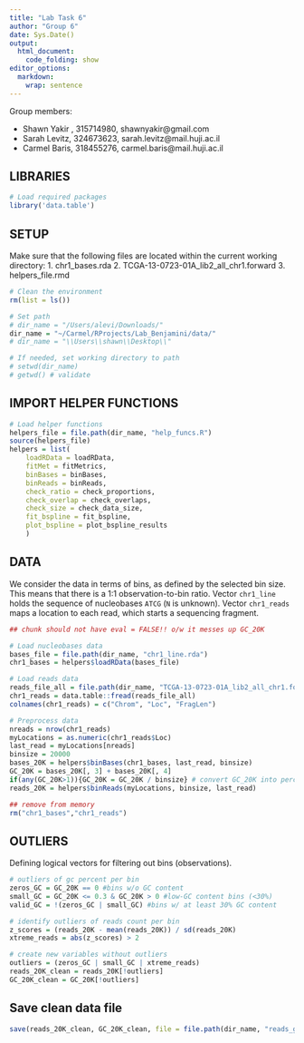 ```yaml
---
title: "Lab Task 6"
author: "Group 6"
date: Sys.Date()
output:
  html_document:
    code_folding: show
editor_options: 
  markdown: 
    wrap: sentence
---
```


Group members:

- Shawn Yakir , 315714980, shawnyakir@gmail.com
- Sarah Levitz, 324673623, sarah.levitz@mail.huji.ac.il
- Carmel Baris, 318455276, carmel.baris@mail.huji.ac.il 


## LIBRARIES
```r
# Load required packages
library('data.table')
```


## SETUP
Make sure that the following files are located within the current working directory:
 1. chr1_bases.rda
 2. TCGA-13-0723-01A_lib2_all_chr1.forward
 3. helpers_file.rmd
 

```r
# Clean the environment
rm(list = ls())

# Set path
# dir_name = "/Users/alevi/Downloads/"
dir_name = "~/Carmel/RProjects/Lab_Benjamini/data/"
# dir_name = "\\Users\\shawn\\Desktop\\"

# If needed, set working directory to path
# setwd(dir_name)
# getwd() # validate
```


## IMPORT HELPER FUNCTIONS
```r
# Load helper functions
helpers_file = file.path(dir_name, "help_funcs.R")
source(helpers_file)
helpers = list(
    loadRData = loadRData,
    fitMet = fitMetrics,
    binBases = binBases,
    binReads = binReads,
    check_ratio = check_proportions,
    check_overlap = check_overlaps,
    check_size = check_data_size,
    fit_bspline = fit_bspline,
    plot_bspline = plot_bspline_results
    )
```


## DATA
We consider the data in terms of bins, as defined by the selected bin size. \n
This means that there is a 1:1 observation-to-bin ratio. \n
Vector `chr1_line` holds the sequence of nucleobases `ATCG` (`N` is unknown). \n
Vector `chr1_reads` maps a location to each read, which starts a sequencing fragment.

```r
## chunk should not have eval = FALSE!! o/w it messes up GC_20K

# Load nucleobases data
bases_file = file.path(dir_name, "chr1_line.rda")
chr1_bases = helpers$loadRData(bases_file)

# Load reads data
reads_file_all = file.path(dir_name, "TCGA-13-0723-01A_lib2_all_chr1.forward")
chr1_reads = data.table::fread(reads_file_all)
colnames(chr1_reads) = c("Chrom", "Loc", "FragLen")

# Preprocess data
nreads = nrow(chr1_reads)
myLocations = as.numeric(chr1_reads$Loc)
last_read = myLocations[nreads]
binsize = 20000
bases_20K = helpers$binBases(chr1_bases, last_read, binsize)
GC_20K = bases_20K[, 3] + bases_20K[, 4]
if(any(GC_20K>1)){GC_20K = GC_20K / binsize} # convert GC_20K into percentages
reads_20K = helpers$binReads(myLocations, binsize, last_read)

## remove from memory
rm("chr1_bases","chr1_reads")

```


## OUTLIERS
Defining logical vectors for filtering out bins (observations).

```r

# outliers of gc percent per bin
zeros_GC = GC_20K == 0 #bins w/o GC content
small_GC = GC_20K <= 0.3 & GC_20K > 0 #low-GC content bins (<30%)
valid_GC = !(zeros_GC | small_GC) #bins w/ at least 30% GC content

# identify outliers of reads count per bin
z_scores = (reads_20K - mean(reads_20K)) / sd(reads_20K)
xtreme_reads = abs(z_scores) > 2

# create new variables without outliers
outliers = (zeros_GC | small_GC | xtreme_reads)
reads_20K_clean = reads_20K[!outliers]
GC_20K_clean = GC_20K[!outliers]

```

## Save clean data file
```r
save(reads_20K_clean, GC_20K_clean, file = file.path(dir_name, "reads_gc_20K_cln.rda"))
```

